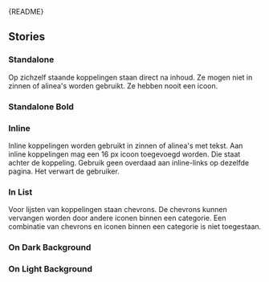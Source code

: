 
<Meta of={LinkStories} />

<Markdown>{README}</Markdown>

<Primary />

<Controls />

## Stories

### Standalone

Op zichzelf staande koppelingen staan direct na inhoud. Ze mogen niet in zinnen of alinea's worden gebruikt. Ze hebben nooit een icoon.

<Canvas of={LinkStories.Standalone} />

### Standalone Bold

<Canvas of={LinkStories.StandaloneBold} />

### Inline

Inline koppelingen worden gebruikt in zinnen of alinea's met tekst.
Aan inline koppelingen mag een 16 px icoon toegevoegd worden. Die staat achter de koppeling.
Gebruik geen overdaad aan inline-links op dezelfde pagina. Het verwart de gebruiker.

<Canvas of={LinkStories.Inline} />

### In List

Voor lijsten van koppelingen staan chevrons. De chevrons kunnen vervangen worden door andere iconen binnen een categorie.
Een combinatie van chevrons en iconen binnen een categorie is niet toegestaan.

<Canvas of={LinkStories.InList} />

### On Dark Background

<Canvas of={LinkStories.onDarkBackground} />

### On Light Background

<Canvas of={LinkStories.onLightBackground} />
